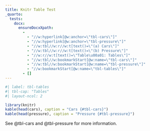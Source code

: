 ```yaml
---
title: Knitr Table Test
_quarto:
  tests:
    docx:
      ensureDocxXpath:
        - 
          - "//w:hyperlink[@w:anchor=\"tbl-cars\"]"
          - "//w:hyperlink[@w:anchor=\"tbl-pressure\"]"
          - "//w:tbl//w:r//w:t[text()=\"(a) Cars\"]"
          - "//w:tbl//w:r//w:t[text()=\"(b) Pressure\"]"
          - "//w:r//w:t[text()=\"Table\u00a01: Tables\"]"
          - "//w:tbl//w:bookmarkStart[@w:name=\"tbl-cars\"]"
          - "//w:tbl//w:bookmarkStart[@w:name=\"tbl-pressure\"]"
          - "//w:bookmarkStart[@w:name=\"tbl-tables\"]"
        - []
---
```


```r
#| label: tbl-tables
#| tbl-cap: "Tables"
#| layout-ncol: 2

library(knitr)
kable(head(cars), caption = "Cars {#tbl-cars}")
kable(head(pressure), caption = "Pressure {#tbl-pressure}")
```

See @tbl-cars and @tbl-pressure for more information.